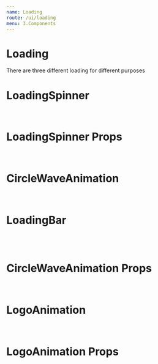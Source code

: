 ```yaml
---
name: Loading
route: /ui/loading
menu: 3.Components
---
```


# Loading
There are three different loading for different purposes

# LoadingSpinner
<Playground>
  <LoadingSpinner direction="right" className="foobar" />
</Playground>

<br />

# LoadingSpinner Props
<Props of={LoadingSpinner} />

<br />

# CircleWaveAnimation
<Playground>
  <CircleWaveAnimation className="foobar" size={1.4} color="green" />
</Playground>

<br />

# LoadingBar
<Playground>
  <LoadingBar />
  <br />
  <LoadingBar rainbow />
</Playground>

<br />

# CircleWaveAnimation Props
<Props of={CircleWaveAnimation} />

<br />

# LogoAnimation
<Playground>
  <LogoAnimation className="foobar" size={5} animate={true} />
</Playground>

<br />

# LogoAnimation Props
<Props of={LogoAnimation} />
